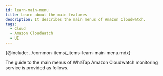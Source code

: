 ```yaml
---
id: learn-main-menu
title: Learn about the main features
description: It describes the main menus of Amazon Cloudwatch.
tags:
  - Cloud
  - Amazon CloudWatch
  - UI
---
```


{@include: ../common-items/_items-learn-main-menu.mdx}

The guide to the main menus of WhaTap Amazon Cloudwatch monitoring service is provided as follows.


<DocCardList/>
